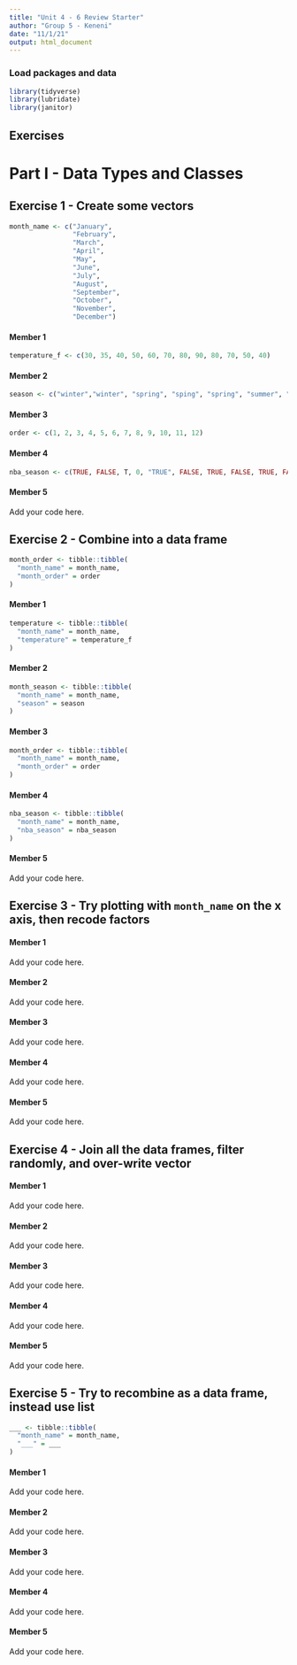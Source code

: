 ```yaml
---
title: "Unit 4 - 6 Review Starter"
author: "Group 5 - Keneni"
date: "11/1/21"
output: html_document
---
```


### Load packages and data

```r
library(tidyverse) 
library(lubridate)
library(janitor)
```

## Exercises

# Part I - Data Types and Classes

## Exercise 1 - Create some vectors

```r
month_name <- c("January", 
                "February",
                "March",
                "April",
                "May",
                "June",
                "July",
                "August",
                "September",
                "October",
                "November",
                "December")
```

#### Member 1

```r
temperature_f <- c(30, 35, 40, 50, 60, 70, 80, 90, 80, 70, 50, 40)
```

#### Member 2

```r
season <- c("winter","winter", "spring", "sping", "spring", "summer", "summer", "summer", "fall", "fall", "fall", "winter")

```


#### Member 3

```r
order <- c(1, 2, 3, 4, 5, 6, 7, 8, 9, 10, 11, 12)
```

#### Member 4

```r

nba_season <- c(TRUE, FALSE, T, 0, "TRUE", FALSE, TRUE, FALSE, TRUE, FALSE, FALSE, TRUE)

```

#### Member 5

Add your code here.

## Exercise 2 - Combine into a data frame

```r
month_order <- tibble::tibble(
  "month_name" = month_name,
  "month_order" = order
)
```

#### Member 1

```r
temperature <- tibble::tibble(
  "month_name" = month_name,
  "temperature" = temperature_f
)
```
#### Member 2

```r
month_season <- tibble::tibble(
  "month_name" = month_name,
  "season" = season
)
```


#### Member 3

```r
month_order <- tibble::tibble(
  "month_name" = month_name,
  "month_order" = order
)
```

#### Member 4

```r
nba_season <- tibble::tibble(
  "month_name" = month_name,
  "nba_season" = nba_season
)
```

#### Member 5

Add your code here.

## Exercise 3 - Try plotting with `month_name` on the x axis, then recode factors

#### Member 1

Add your code here.

#### Member 2

Add your code here.

#### Member 3

Add your code here.

#### Member 4

Add your code here.

#### Member 5

Add your code here.

## Exercise 4 - Join all the data frames, filter randomly, and over-write vector

#### Member 1

Add your code here.

#### Member 2

Add your code here.

#### Member 3

Add your code here.

#### Member 4

Add your code here.

#### Member 5

Add your code here.

## Exercise 5 - Try to recombine as a data frame, instead use list

```r
___ <- tibble::tibble(
  "month_name" = month_name,
  "___" = ___
)
```

#### Member 1

Add your code here.

#### Member 2

Add your code here.

#### Member 3

Add your code here.

#### Member 4

Add your code here.

#### Member 5

Add your code here.                